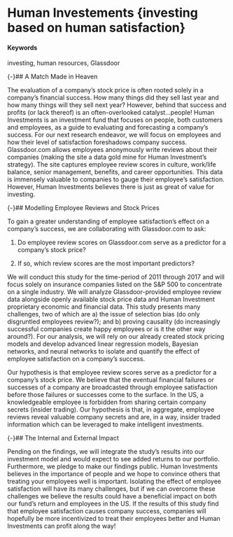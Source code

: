 

# Human Investements {investing based on human satisfaction}

#### Keywords

investing, human resources, Glassdoor

{-}## A Match Made in Heaven

The evaluation of a company’s stock price is often rooted solely in a company’s financial success. How many things did they sell last year and how many things will they sell next year? However, behind that success and profits (or lack thereof) is an often-overlooked catalyst…people! Human Investments is an investment fund that focuses on people, both customers and employees, as a guide to evaluating and forecasting a company’s success. For our next research endeavor, we will focus on employees and how their level of satisfaction foreshadows company success. Glassdoor.com allows employees anonymously write reviews about their companies (making the site a data gold mine for Human Investment's strategy). The site captures employee review scores in culture, work/life balance, senior management, benefits, and career opportunities. This data is immensely valuable to companies to gauge their employee’s satisfaction. However, Human Investments believes there is just as great of value for investing. 

{-}## Modelling Employee Reviews and Stock Prices

To gain a greater understanding of employee satisfaction’s effect on a company’s success, we are collaborating with Glassdoor.com to ask: 

1.	Do employee review scores on Glassdoor.com serve as a predictor for a company’s stock price?

2.	If so, which review scores are the most important predictors?

We will conduct this study for the time-period of 2011 through 2017 and will focus solely on insurance companies listed on the S&P 500 to concentrate on a single industry. We will analyze Glassdoor-provided employee review data alongside openly available stock price data and Human Investment proprietary economic and financial data. This study presents many challenges, two of which are a) the issue of selection bias (do only disgruntled employees review?); and b) proving causality (do increasingly successful companies create happy employees or is it the other way around?). For our analysis, we will rely on our already created stock pricing models and develop advanced linear regression models, Bayesian networks, and neural networks to isolate and quantify the effect of employee satisfaction on a company’s success.  

Our hypothesis is that employee review scores serve as a predictor for a company’s stock price. We believe that the eventual financial failures or successes of a company are broadcasted through employee satisfaction before those failures or successes come to the surface. In the US, a knowledgeable employee is forbidden from sharing certain company secrets (insider trading). Our hypothesis is that, in aggregate, employee reviews reveal valuable company secrets and are, in a way, insider traded information which can be leveraged to make intelligent investments.

{-}## The Internal and External Impact

Pending on the findings, we will integrate the study’s results into our investment model and would expect to see added returns to our portfolio. Furthermore, we pledge to make our findings public. Human Investments believes in the importance of people and we hope to convince others that treating your employees well is important. Isolating the effect of employee satisfaction will have its many challenges, but if we can overcome these challenges we believe the results could have a beneficial impact on both our fund’s return and employees in the US. If the results of this study find that employee satisfaction causes company success, companies will hopefully be more incentivized to treat their employees better and Human Investments can profit along the way! 

